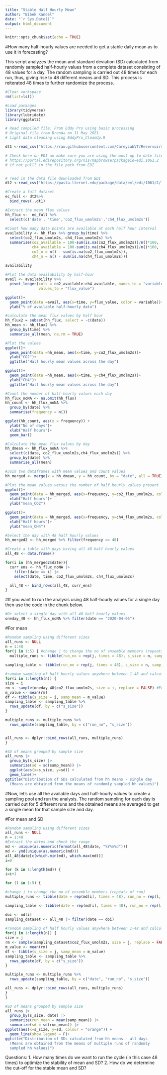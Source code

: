 ```yaml
---
title: "Stable Half Hourly Mean"
author: "Bibek Kandel"
date: "`r Sys.Date()`"
output: html_document
---
```


```r
knitr::opts_chunk$set(echo = TRUE)
```

#How many half-hourly values are needed to get a stable daily mean as to use it in forecasting?

This script analyzes the mean and standard deviation (SD) calculated from randomly sampled half-hourly values from a complete dataset consisting of 48 values for a day. The random sampling is carried out 48 times for each run, thus, giving rise to 48 different means and SD. This process is reiterated 48 times to further randomize the process.

```r
#Clear workspace
rm(list=ls())
```

```r
#Load packages
library(tidyverse)
library(lubridate)
library(ggplot2)
```

```r
# Read compiled file: From Eddy Pro using basic processing
# Original file from Brenda on 11 May 2021
# Light data cleaning using EddyPro_CleanUp.R

dt1 <-read_csv("https://raw.githubusercontent.com/CareyLabVT/Reservoirs/master/Data/DataNotYetUploadedToEDI/EddyFlux_Processing/EddyPro_Cleaned_L1.csv")

```

```r
# Check here on EDI an make sure you are using the most up to date file.
# https://portal.edirepository.org/nis/mapbrowse?packageid=edi.1061.2 
# if not pulll in the file path from EDI


# read in the data file downloaded from EDI
dt2 <-read_csv("https://pasta.lternet.edu/package/data/eml/edi/1061/2/f837d12dc12ab37a6772598578875e00") 

#Create a full dataset
ec_full <- dt2%>%
  bind_rows(.,dt1)
```

```r
#Extract the mean flux values 
hh_flux <-  ec_full %>%
  select(c('date', 'time','co2_flux_umolm2s','ch4_flux_umolm2s'))
  
#Count how many data points are available at each half hour interval
availability <- hh_flux %>% group_by(time) %>% 
  select(co2_flux_umolm2s, ch4_flux_umolm2s) %>% 
  summarise(co2_available = 100-sum(is.na(co2_flux_umolm2s))/n()*100,
            ch4_available = 100-sum(is.na(ch4_flux_umolm2s))/n()*100,
            co2_n = n() - sum(is.na(co2_flux_umolm2s)),
            ch4_n = n() - sum(is.na(ch4_flux_umolm2s)))
            
availability

```

```r
#Plot the data availability by half-hour
avail <- availability %>%
  pivot_longer(cols = co2_available:ch4_available, names_to = "variable", 
               values_to = "flux_value")

ggplot()+
  geom_point(data =avail, aes(x=time, y=flux_value, color = variable))+
  ylab("% of available half-hourly data")

```

```r
#calculate the mean flux values by half hour
hh_flux2 = subset(hh_flux, select = -c(date))
hh_mean <- hh_flux2 %>%
  group_by(time) %>%
  summarise_all(mean, na.rm = TRUE)

#Plot the values
ggplot()+
  geom_point(data =hh_mean, aes(x=time, y=co2_flux_umolm2s))+
  ylab("CO2")+
  ggtitle("Half hourly mean values across the day")

ggplot()+
  geom_point(data =hh_mean, aes(x=time, y=ch4_flux_umolm2s))+
  ylab("CH4")+
  ggtitle("Half hourly mean values across the day")

```

```r
#Count the number of half-hourly values each day
hh_flux_noNA <- na.omit(hh_flux)
hh_count <- hh_flux_noNA %>%
  group_by(date) %>%
  summarise(frequency = n())

ggplot(hh_count, aes(x = frequency)) +
  ylab("No of days")+
  xlab("Half hours")+
  geom_bar()

```

```r
#Calculate the mean flux values by day
hh_dmean <- hh_flux_noNA %>%
  select(c(date, co2_flux_umolm2s,ch4_flux_umolm2s)) %>%
  group_by(date) %>%
  summarise_all(mean)

```

```r
#Join two dataframes with mean values and count values
hh_merged <- merge(x = hh_dmean, y = hh_count, by = "date", all = TRUE)

#Plot the mean values versus the number of half hourly values present
ggplot()+
  geom_point(data = hh_merged, aes(x=frequency, y=co2_flux_umolm2s, color = frequency))+
  xlab("Half hours")+
  ylab("mean_CO2")

ggplot()+
  geom_point(data = hh_merged, aes(x=frequency, y=ch4_flux_umolm2s, color = frequency))+
  xlab("Half hours")+
  ylab("mean_CH4")

```

```r
#Select the day with 48 half hourly values
hh_merged2 <- hh_merged %>% filter(frequency == 48)

```

```r
#Create a table with days having all 48 half hourly values
all_48 <- data.frame()

for(i in (hh_merged2$date)){
  curr_ens <- hh_flux_noNA |> 
    filter(date == i) |> 
    select(date, time, co2_flux_umolm2s, ch4_flux_umolm2s)

  all_48 <- bind_rows(all_48, curr_ens)
}

```

#If you want to run the analysis using 48 half-hourly values for a single day then use the code in the chunk below.

```r
#Or select a single day with all 48 half hourly values
oneday_48 <- hh_flux_noNA %>% filter(date == "2020-04-05")

```

#For mean

```r
#Random sampling using different sizes
all_runs <- NULL
n = 1:48
for(j in 1:5) { #change j to change the no of ensemble members (repeats of run)
  multiple_runs <- tibble(run_no = rep(j, times = 48), s_size = n, samp_mean = as.double(NA))
  
sampling_table <- tibble(run_no = rep(j, times = 48), s_size = n, samp_mean = as.double(NA))

#random sampling of half hourly values anywhere between 1-48 and calculates mean
for(i in 1:length(n)) {
size = i
rm <- sample(oneday_48$co2_flux_umolm2s, size = i, replace = FALSE) #Edit this for one-day run
m_value <- mean(rm)
df <- tibble(s_size = i, samp_mean = m_value)
sampling_table <- sampling_table %>%
  rows_update(df, by = c("s_size"))
}

multiple_runs <- multiple_runs %>%
  rows_update(sampling_table, by = c("run_no", "s_size"))


all_runs <- dplyr::bind_rows(all_runs, multiple_runs)
}

#SD of means grouped by sample size
all_runs |> 
  group_by(s_size) |> 
  summarize(sd = sd(samp_mean)) |> 
  ggplot(aes(x=s_size, y=sd)) + 
  geom_line()+
ggtitle("Distribution of SDs calculated from hh means - single day
  (Means are obtained from the means of randomly sampled hh values)")

```


#Now, let's use all the available days and half-hourly values to create a sampling pool and run the analysis. The random sampling for each day is carried out for 5 different runs and the obtained means are averaged to get a single mean for that sample size and day.

#For mean and SD

```r
#Random sampling using different sizes
all_runs <- NULL
n = 1:48
#Extract the dates and check the range
md <- unique(as.numeric(format(all_48$date, "%Y%m%d")))
md <- ymd(unique(as.numeric(md)))
all_48$date[c(which.min(md), which.max(md))]
i=0

for (k in 1:length(md)) {
i=i+1

for (l in 1:5) {

#change j to change the no of ensemble members (repeats of run)
multiple_runs <- tibble(date = rep(md[i], times = 48), run_no = rep(l, times = 48), s_size = n, samp_mean = as.double(NA))

sampling_table <- tibble(date = rep(md[i], times = 48), run_no = rep(l, times = 48), s_size = n, samp_mean = as.double(NA))

doi <- md[i]
sampling_dataset <- all_48 |> filter(date == doi)
  
#random sampling of half hourly values anywhere between 1-48 and calculates mean
for(j in 1:length(n)) {
size = j
rm <- sample(sampling_dataset$co2_flux_umolm2s, size = j, replace = FALSE) #Edit this for one-day run
m_value <- mean(rm)
df <- tibble(s_size = j, samp_mean = m_value)
sampling_table <- sampling_table %>%
  rows_update(df, by = c("s_size"))
}

multiple_runs <- multiple_runs %>%
  rows_update(sampling_table, by = c("date", "run_no", "s_size"))

all_runs <- dplyr::bind_rows(all_runs, multiple_runs)
}
}

#SD of means grouped by sample size
all_runs |> 
  group_by(s_size, date) |> 
  summarize(run_mean = mean(samp_mean)) |> 
  summarize(sd = sd(run_mean)) |> 
ggplot(aes(x=s_size, y=sd, colour = "orange")) +
  geom_line(show.legend = F)+
ggtitle("Distribution of SDs calculated from hh means - all days
  (Means are obtained from the means of multiple runs of randomly 
  sampled hh values)")
```

Questions:
1. How many times do we want to run the cycle (in this case 48 times) to optimize the stability    of mean and SD?
2. How do we determine the cut-off for the stable mean and SD?











